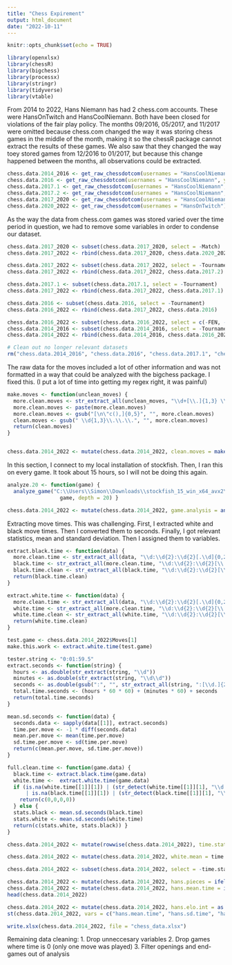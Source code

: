 ---
title: "Chess Expirement"
output: html_document
date: "2022-10-11"
---

```{r setup, include=FALSE}
knitr::opts_chunk$set(echo = TRUE)
```



```{r Libraries message=FALSE}
library(openxlsx)
library(chessR)
library(bigchess)
library(processx)
library(stringr)
library(tidyverse)
library(vtable)
```

From 2014 to 2022, Hans Niemann has had 2 chess.com accounts. These were HansOnTwitch and HansCoolNiemann. Both have been closed for violations of the fair play policy. The months 09/2016, 05/2017, and 11/2017 were omitted because chess.com changed the way it was storing chess games in the middle of the month, making it so the chessR package cannot extract the results of these games. We also saw that they changed the way toey stored games from 12/2016 to 01/2017, but because this change happened between the months, all observations could be extracted.

```{r getting-games}
chess.data.2014_2016 <- get_raw_chessdotcom(usernames = "HansCoolNiemann", year_month = c(201407:201609))
chess.data.2016 <- get_raw_chessdotcom(usernames = "HansCoolNiemann", year_month = c(201611:201612))
chess.data.2017.1 <- get_raw_chessdotcom(usernames = "HansCoolNiemann", year_month = c(201701:201704))
chess.data.2017.2 <- get_raw_chessdotcom(usernames = "HansCoolNiemann", year_month = c(201706:201710))
chess.data.2017_2020 <- get_raw_chessdotcom(usernames = "HansCoolNiemann", year_month = c(201712:202010))
chess.data.2020_2022 <- get_raw_chessdotcom(usernames = "HansOnTwitch")
```



As the way the data from chess.com games was stored varied over the time period in question, we had to remove some variables in order to condense our dataset.

```{r attaching-datasets}
chess.data.2017_2020 <- subset(chess.data.2017_2020, select = -Match)
chess.data.2017_2022 <- rbind(chess.data.2017_2020, chess.data.2020_2022)

chess.data.2017_2022 <- subset(chess.data.2017_2022, select = -Tournament)
chess.data.2017_2022 <- rbind(chess.data.2017_2022, chess.data.2017.2)

chess.data.2017.1 <- subset(chess.data.2017.1, select = -Tournament)
chess.data.2017_2022 <- rbind(chess.data.2017_2022, chess.data.2017.1)

chess.data.2016 <- subset(chess.data.2016, select = -Tournament)
chess.data.2016_2022 <- rbind(chess.data.2017_2022, chess.data.2016)

chess.data.2016_2022 <- subset(chess.data.2016_2022, select = c(-FEN, -Variant, -SetUp))
chess.data.2014_2016 <- subset(chess.data.2014_2016, select = -Tournament)
chess.data.2014_2022 <- rbind(chess.data.2014_2016, chess.data.2016_2022)

# Clean out no longer relevant datasets
rm("chess.data.2014_2016", "chess.data.2016", "chess.data.2017.1", "chess.data.2017.2", "chess.data.2017_2020", "chess.data.2016_2022", "chess.data.2017_2022", "chess.data.2020_2022")
```

The raw data for the moves included a lot of other information and was not formatted in a way that could be analyzed with the bigchess package. I fixed this. (I put a lot of time into getting my regex right, it was painful)

```{r cleaning-moves}

make.moves <- function(unclean_moves) {
  more.clean.moves <- str_extract_all(unclean_moves, "\\d+[\\.]{1,3} \\w{1,10}[:alphanum:=+\\s-]\\w{0,2}[\\s]{0,1}")
  more.clean.moves <- paste(more.clean.moves)
  more.clean.moves <- gsub("[\n\"c(),]{0,5}", "", more.clean.moves)
  clean.moves <- gsub(" \\d{1,3}\\.\\.\\.", "", more.clean.moves)
  return(clean.moves)
}


chess.data.2014_2022 <- mutate(chess.data.2014_2022, clean.moves = make.moves(Moves))
```

In this section, I connect to my local installation of stockfish. Then, I ran this on every game. It took about 15 hours, so I will not be doing this again.

```{r analyzing-games}
analyze.20 <- function(game) {
  analyze_game("C:\\Users\\Simon\\Downloads\\stockfish_15_win_x64_avx2\\stockfish_15_win_x64\\stockfish_15_x64_avx2.exe", san =
                 game, depth = 20) }

chess.data.2014_2022 <- mutate(chess.data.2014_2022, game.analysis = analyze.20(clean.moves))
```

Extracting move times. This was challenging. First, I extracted white and black move times. Then I converted them to seconds. Finally, I got relevant statistics, mean and standard deviation. Then I assigned them to variables.

```{r cleaning-time, warning=FALSE}
extract.black.time <- function(data) {
  more.clean.time <- str_extract_all(data, "\\d:\\d{2}:\\d{2}[.\\d]{0,2}[]}]{2}[\\s\\d\\.]{0,6}")
  black.time <- str_extract_all(more.clean.time, "\\d:\\d{2}:\\d{2}[\\.\\d]{0,2}[]}]{2} \\d{1,3}\\. ")
  black.time.clean <- str_extract_all(black.time, "\\d:\\d{2}:\\d{2}[\\.\\d]{0,2}")
  return(black.time.clean)
}

extract.white.time <- function(data) {
  more.clean.time <- str_extract_all(data, "\\d:\\d{2}:\\d{2}[.\\d]{0,2}[]}]{2}[\\s\\d\\.]{0,6}")
  white.time <- str_extract_all(more.clean.time, "\\d:\\d{2}:\\d{2}[\\.\\d]{0,2}[]}]{2} \\d{1,3}\\.\\.")
  white.time.clean <- str_extract_all(white.time, "\\d:\\d{2}:\\d{2}[\\.\\d]{0,2}")
  return(white.time.clean)
}

test.game <- chess.data.2014_2022$Moves[1]
make.this.work <- extract.white.time(test.game)

tester.string <- "0:01:59.5"
extract.seconds <- function(string) {
  hours <- as.double(str_extract(string, "\\d"))
  minutes <- as.double(str_extract(string, "\\d\\d"))
  seconds <- as.double(gsub(":", "", str_extract_all(string, ":[\\d.]{2,4}")[[1]][2]))
  total.time.seconds <- (hours * 60 * 60) + (minutes * 60) + seconds
  return(total.time.seconds)
}

mean.sd.seconds <- function(data) {
  seconds.data <- sapply(data[[1]], extract.seconds)
  time.per.move <- -1 * diff(seconds.data)
  mean.per.move <- mean(time.per.move)
  sd.time.per.move <- sd(time.per.move)
  return(c(mean.per.move, sd.time.per.move))
}

full.clean.time <- function(game.data) {
  black.time <- extract.black.time(game.data)
  white.time <-  extract.white.time(game.data)
  if (is.na(white.time[[1]][1]) | (str_detect(white.time[[1]][1], "\\d:\\d{2}:\\d{2}[\\.\\d]{0,2}") == FALSE)
      | is.na(black.time[[1]][1]) | (str_detect(black.time[[1]][1], "\\d:\\d{2}:\\d{2}[\\.\\d]{0,2}") == FALSE)) {
    return(c(0,0,0,0))
  } else {
  stats.black <- mean.sd.seconds(black.time)
  stats.white <- mean.sd.seconds(white.time)
  return(c(stats.white, stats.black)) }
}

chess.data.2014_2022 <- mutate(rowwise(chess.data.2014_2022), time.stats = list(full.clean.time(Moves)))

chess.data.2014_2022 <- mutate(chess.data.2014_2022, white.mean = time.stats[1], white.sd = time.stats[2], black.mean = time.stats[3], black.sd = time.stats[4])

chess.data.2014_2022 <- subset(chess.data.2014_2022, select = -time.stats)
```

```{r Extracting-Hans-Data}
chess.data.2014_2022 <- mutate(chess.data.2014_2022, hans.pieces = ifelse((White == "HansCoolNiemann" | White == "HansOnTwitch"), 1, 0))
chess.data.2014_2022 <- mutate(chess.data.2014_2022, hans.mean.time = ifelse(hans.pieces == 1, white.mean, black.mean), hans.sd.time = ifelse(hans.pieces == 1, white.sd, black.sd), hans.elo = ifelse(hans.pieces == 1, WhiteElo, BlackElo))
head(chess.data.2014_2022)
```

```{r Summary-Stats}
chess.data.2014_2022 <- mutate(chess.data.2014_2022, hans.elo.int = as.double(hans.elo))
st(chess.data.2014_2022, vars = c("hans.mean.time", "hans.sd.time", "hans.elo.int", "game.analysis"))

write.xlsx(chess.data.2014_2022, file = "chess_data.xlsx")
```

Remaining data cleaning:
1. Drop unneccesary variables
2. Drop games where time is 0 (only one move was played)
3. Filter openings and end-games out of analysis
